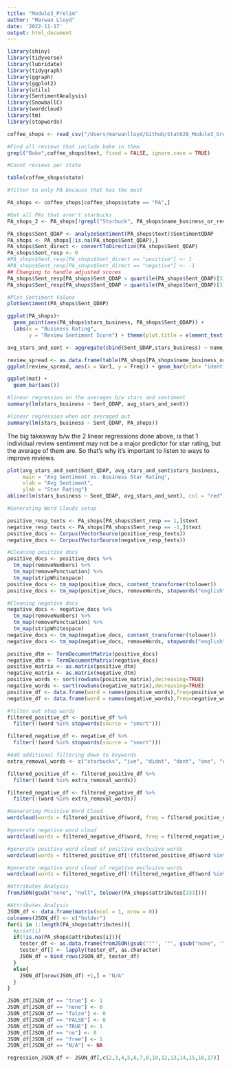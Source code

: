 ```yaml
---
title: "Module3_Prelim"
author: "Marwan Lloyd"
date: '2022-11-17'
output: html_document
---
```


```r
library(shiny)
library(tidyverse)
library(lubridate)
library(tidygraph)
library(ggraph)
library(ggplot2)
library(utils)
library(SentimentAnalysis)
library(SnowballC)
library(wordcloud)
library(tm)
library(stopwords)
```


```r
coffee_shops <- read_csv("/Users/marwanlloyd/Github/Stat628_Module3_Group3/best_filtered_smaller_data.csv")
```

```r
#Find all reviews that include bake in them 
grepl("Bake",coffee_shops$text, fixed = FALSE, ignore.case = TRUE)
```

```r
#Count reviews per state 

table(coffee_shops$state)

#filter to only PA because that has the most 

PA_shops <- coffee_shops[coffee_shops$state == "PA",]

#Get all PAs that aren't starbucks 
PA_shops_2 <- PA_shops[!grepl("Starbuck", PA_shops$name_business_or_review, fixed = FALSE, ignore.case = TRUE),]
```

```r
PA_shops$Sent_QDAP <- analyzeSentiment(PA_shops$text)$SentimentQDAP
PA_shops <- PA_shops[!is.na(PA_shops$Sent_QDAP),]
PA_shops$Sent_direct <- convertToDirection(PA_shops$Sent_QDAP)
PA_shops$Sent_resp <- 0
#PA_shops$Sent_resp[PA_shops$Sent_direct == "positive"] <- 1
#PA_shops$Sent_resp[PA_shops$Sent_direct == "negative"] <- -1
## Changing to handle adjusted scores 
PA_shops$Sent_resp[PA_shops$Sent_QDAP < quantile(PA_shops$Sent_QDAP)[3] - .05] <- -1
PA_shops$Sent_resp[PA_shops$Sent_QDAP > quantile(PA_shops$Sent_QDAP)[3] + .05] <- 1

```


```r
#Plot Sentiment Values
plotSentiment(PA_shops$Sent_QDAP)
```

```r
ggplot(PA_shops)+
  geom_point(aes(PA_shops$stars_business, PA_shops$Sent_QDAP)) +
  labs(x = "Business Rating",
       y = "Review Sentiment Score") + theme(plot.title = element_text(hjust = 0.5)) + labs(title = "Review Sentiment Spread Across Ratings")
```


```r
avg_stars_and_sent <- aggregate(cbind(Sent_QDAP,stars_business) ~ name_business_or_review + address, PA_shops, mean)
```



```r
review_spread <- as.data.frame(table(PA_shops[PA_shops$name_business_or_review == "Cosi",]$stars_review))
ggplot(review_spread, aes(x = Var1, y = Freq)) + geom_bar(stat= "identity")
```

```r
ggplot(mat) + 
  geom_bar(aes())
```

```r
#linear regression on the averages b/w stars and sentiment
summary(lm(stars_business ~ Sent_QDAP, avg_stars_and_sent))
```

```r
#linear regression when not averaged out
summary(lm(stars_business ~ Sent_QDAP, PA_shops))
``` 

The big takeaway b/w the 2 linear regressions done above, is that 1 individual review sentiment may not be a major predictor for star rating, but the average of them are. So that's why it's important to listen to ways to improve reviews. 

```r
plot(avg_stars_and_sent$Sent_QDAP, avg_stars_and_sent$stars_business,
     main = "Avg Sentiment vs. Business Star Rating",
     xlab = "Avg Sentiment",
     ylab = "Star Rating")
abline(lm(stars_business ~ Sent_QDAP, avg_stars_and_sent), col = "red")
```


```r
#Generating Word Clouds setup

positive_resp_texts <- PA_shops[PA_shops$Sent_resp == 1,]$text
negative_resp_texts <- PA_shops[PA_shops$Sent_resp == -1,]$text
positive_docs <- Corpus(VectorSource(positive_resp_texts))
negative_docs <- Corpus(VectorSource(negative_resp_texts))
```

```r
#Cleaning positive docs
positive_docs <- positive_docs %>%
  tm_map(removeNumbers) %>%
  tm_map(removePunctuation) %>%
  tm_map(stripWhitespace)
positive_docs <- tm_map(positive_docs, content_transformer(tolower))
positive_docs <- tm_map(positive_docs, removeWords, stopwords("english"))
```

```r
#Cleaning negative docs
negative_docs <- negative_docs %>%
  tm_map(removeNumbers) %>%
  tm_map(removePunctuation) %>%
  tm_map(stripWhitespace)
negative_docs <- tm_map(negative_docs, content_transformer(tolower))
negative_docs <- tm_map(negative_docs, removeWords, stopwords("english"))
```

```r
positive_dtm <- TermDocumentMatrix(positive_docs) 
negative_dtm <- TermDocumentMatrix(negative_docs)
positive_matrix <- as.matrix(positive_dtm)
negative_matrix <- as.matrix(negative_dtm)
positive_words <- sort(rowSums(positive_matrix),decreasing=TRUE)
negative_words <- sort(rowSums(negative_matrix),decreasing=TRUE)
positive_df <- data.frame(word = names(positive_words),freq=positive_words)
negative_df <- data.frame(word = names(negative_words),freq=negative_words)
```

```r
#filter out stop words 
filtered_positive_df <- positive_df %>% 
  filter(!(word %in% stopwords(source = "smart")))

filtered_negative_df <- negative_df %>% 
  filter(!(word %in% stopwords(source = "smart")))
```

```r
#Add additional filtering down to keywords
extra_removal_words <- c("starbucks", "ive", "didnt", "dont", "one", "can", "get", "just", "also", "know", "great", "good", "love", "make", "like", "place", "really", "even", "always", "best", "well", "coffee", "tea", "latte", "cappucino", "cappuccino", "bad", "poor", "get", "best", "just", "friendly", "nice", "back", "pretty", "super", "clean", "location", "day", "work", "perfect", "city", "town","neighborhood", "philly", "open", "horrible", "terrible", "disappointed", "woman", "extremely", "order", "amazing", "ordered", "recommend", "enjoy", "awesome", "excellent")

filtered_positive_df <- filtered_positive_df %>% 
  filter(!(word %in% extra_removal_words))

filtered_negative_df <- filtered_negative_df %>% 
  filter(!(word %in% extra_removal_words))
```

```r
#Generating Positive Word Cloud
wordcloud(words = filtered_positive_df$word, freq = filtered_positive_df$freq, min.freq = 1,           max.words=20, random.order=FALSE, rot.per=0.35,            colors=brewer.pal(8, "Dark2"))
```

```r
#generate negative word cloud 
wordcloud(words = filtered_negative_df$word, freq = filtered_negative_df$freq, min.freq = 1,           max.words=20, random.order=FALSE, rot.per=0.35,            colors=brewer.pal(8, "Dark2"))
```


```r
#generate positive word cloud of positive exclusive words 
wordcloud(words = filtered_positive_df[!(filtered_positive_df$word %in% head(filtered_negative_df$word, n = 30)),]$word, freq = filtered_positive_df[!(filtered_positive_df$word %in% head(filtered_negative_df$word, n = 30)),]$freq, min.freq = 1,           max.words=20, random.order=FALSE, rot.per=0.35,            colors=brewer.pal(8, "Dark2"))
```


```r
#generate negative word cloud of negative exclusive words 
wordcloud(words = filtered_negative_df[!(filtered_negative_df$word %in% head(filtered_positive_df$word, n = 30)),]$word, freq = filtered_negative_df[!(filtered_negative_df$word %in% head(filtered_positive_df$word, n = 30)),]$freq, min.freq = 1,           max.words=20, random.order=FALSE, rot.per=0.35,            colors=brewer.pal(8, "Dark2"))
```


```r
#Attributes Analysis 
fromJSON(gsub("none", "null", tolower(PA_shops$attributes[333])))
```

```r
#Attributes Analysis 
JSON_df <- data.frame(matrix(ncol = 1, nrow = 0))
colnames(JSON_df) <- c("holder")
for(i in 1:length(PA_shops$attributes)){
  #print(i)
  if(!is.na(PA_shops$attributes[i])){
    tester_df <- as.data.frame(fromJSON(gsub('""', '"', gsub("none", '"none"', tolower(PA_shops$attributes[i]))))) 
    tester_df[] <- lapply(tester_df, as.character)
    JSON_df = bind_rows(JSON_df, tester_df)
  }
  else{
    JSON_df[nrow(JSON_df) +1,] = "N/A"
  }
}
```

```r
JSON_df[JSON_df == "true"] <- 1 
JSON_df[JSON_df == "none"] <- 0
JSON_df[JSON_df == "false"] <- 0
JSON_df[JSON_df == "FALSE"] <- 0
JSON_df[JSON_df == "TRUE"] <- 1
JSON_df[JSON_df == "no"] <- 0
JSON_df[JSON_df == "free"] <- 1
JSON_df[JSON_df == "N/A"] <- NA
```

```r
regression_JSON_df <- JSON_df[,c(2,3,4,5,6,7,8,10,12,13,14,15,16,17)]
```

